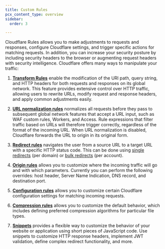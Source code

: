 ```yaml
---
title: Custom Rules
pcx_content_type: overview
sidebar:
  order: 3

---
```


Cloudflare Rules allows you to make adjustments to requests and responses, configure Cloudflare settings, and trigger specific actions for matching requests. In addition, you can increase your security posture by including security headers to the browser or augmenting request headers with security intelligence. Cloudflare offers many ways to manipulate your traffic:

1. [**Transform Rules**](/rules/transform/) enable the modification of the URI path, query string, and HTTP headers for both requests and responses on its global network. This feature provides extensive control over HTTP traffic, allowing users to rewrite URLs, modify request and response headers, and apply common adjustments easily.

2. [**URL normalization rules**](/rules/normalization/) normalizes all requests before they pass to subsequent global network features that accept a URL input, such as WAF custom rules, Workers, and Access. Rule expressions that filter traffic based on URLs will therefore trigger correctly, regardless of the format of the incoming URL. When URL normalization is disabled, Cloudflare forwards the URL to origin in its original form.

3. [**Redirect rules**](/rules/url-forwarding/) navigates the user from a source URL to a target URL with a specific HTTP status code. This can be done using [single redirects](/rules/url-forwarding/single-redirects/) (per domain) or [bulk redirects](/rules/url-forwarding/bulk-redirects/) (per account).

4. [**Origin rules**](/rules/origin-rules/) allows you to customize where the incoming traffic will go and with which parameters. Currently you can perform the following overrides: host header, Server Name Indication, DNS record, and destination port.

5. [**Configuration rules**](/rules/configuration-rules/) allows you to customize certain Cloudflare configuration settings for matching incoming requests.

6. [**Compression rules**](/rules/compression-rules/) allows you to customize the default behavior, which includes defining preferred compression algorithms for particular file types.

7. [**Snippets**](/rules/snippets/) provides a flexible way to customize the behavior of your website or application using short pieces of JavaScript code. Use snippets to customize HTTP response headers, implement JWT validation, define complex redirect functionality, and more.
